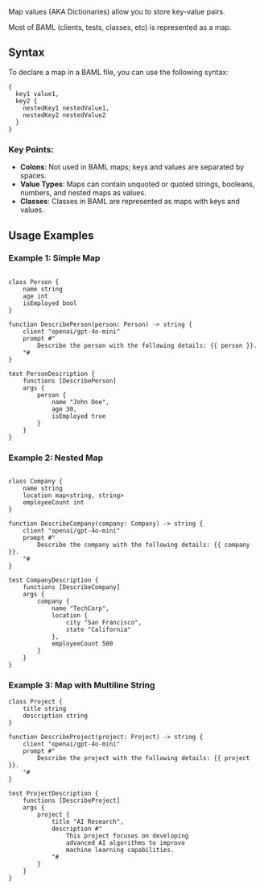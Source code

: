 Map values (AKA Dictionaries) allow you to store key-value pairs.

<Tip>Most of BAML (clients, tests, classes, etc) is represented as a map.</Tip>

## Syntax

To declare a map in a BAML file, you can use the following syntax:

```baml
{
  key1 value1,
  key2 {
    nestedKey1 nestedValue1,
    nestedKey2 nestedValue2
  }
}
```

### Key Points:
- **Colons**: Not used in BAML maps; keys and values are separated by spaces.
- **Value Types**: Maps can contain unquoted or quoted strings, booleans, numbers, and nested maps as values.
- **Classes**: Classes in BAML are represented as maps with keys and values.

## Usage Examples

### Example 1: Simple Map

```baml

class Person {
    name string
    age int
    isEmployed bool
}

function DescribePerson(person: Person) -> string {
    client "openai/gpt-4o-mini"
    prompt #"
        Describe the person with the following details: {{ person }}.
    "#
}

test PersonDescription {
    functions [DescribePerson]
    args { 
        person {
            name "John Doe",
            age 30,
            isEmployed true
        }
    }
}
```

### Example 2: Nested Map

```baml

class Company {
    name string
    location map<string, string>
    employeeCount int
}

function DescribeCompany(company: Company) -> string {
    client "openai/gpt-4o-mini"
    prompt #"
        Describe the company with the following details: {{ company }}.
    "#
}

test CompanyDescription {
    functions [DescribeCompany]
    args { 
        company {
            name "TechCorp",
            location {
                city "San Francisco",
                state "California"
            },
            employeeCount 500
        }
    }
}
```

### Example 3: Map with Multiline String

```baml
class Project {
    title string
    description string
}

function DescribeProject(project: Project) -> string {
    client "openai/gpt-4o-mini"
    prompt #"
        Describe the project with the following details: {{ project }}.
    "#
}

test ProjectDescription {
    functions [DescribeProject]
    args { 
        project {
            title "AI Research",
            description #"
                This project focuses on developing
                advanced AI algorithms to improve
                machine learning capabilities.
            "#
        }
    }
}
```
